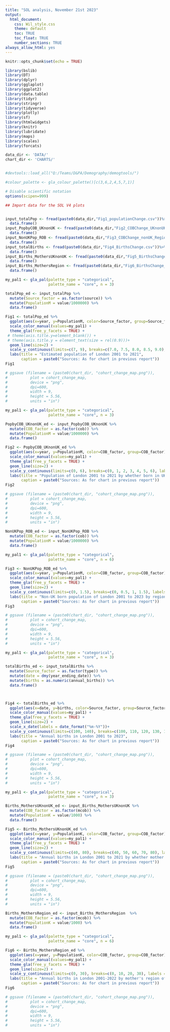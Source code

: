 ```yaml
---
title: "SOL analysis, November 21st 2023"
output: 
  html_document:
    css: Wil_style.css
    theme: default
    toc: TRUE
    toc_float: TRUE
    number_sections: TRUE
always_allow_html: yes
---
```


```r

knitr::opts_chunk$set(echo = TRUE)

library(bslib)
library(DT)
library(dplyr)
library(gglaplot)
library(ggplot2)
library(data.table)
library(tidyr)
library(stringr)
library(tidyverse)
library(plotly)
library(sf)
library(htmlwidgets)
library(knitr)
library(lubridate)
library(maps)
library(scales)
library(forcats)

data_dir <- 'DATA/'
chart_dir <- 'CHARTS/'


#devtools::load_all("Q:/Teams/D&PA/Demography/demogtools/")

#colour_palette <- gla_colour_palette()[c(3,6,2,4,5,7,1)]

# Disable scientific notation
options(scipen=999)

```


```r


## Import data for the SOL V4 plots


input_totalPop <- fread(paste0(data_dir,"Fig1_populationChange.csv"))%>% 
  data.frame()
input_PopbyCOB_UKnonUK <- fread(paste0(data_dir,"Fig2_COBChange_UKnonUK.csv"))%>% 
  data.frame()
input_NonUKPop_ROB <- fread(paste0(data_dir,"Fig3_COBChange_nonUK_Region.csv"))%>% 
  data.frame()
input_totalBirths <- fread(paste0(data_dir,"Fig4_BirthsChange.csv"))%>% 
  data.frame()
input_Births_MothersUKnonUK <- fread(paste0(data_dir,"Fig5_BirthsChange_MothersUKnonUK.csv"))%>% 
  data.frame()
input_Births_MothersRegion <- fread(paste0(data_dir,"Fig6_BirthsChange_nonUK_MothersRegionOB.csv"))%>% 
  data.frame()


```



```r


my_pal1 <- gla_pal(palette_type = "categorical",
                   palette_name = "core", n = 3)

totalPop_ed <- input_totalPop %>%
  mutate(Source_factor = as.factor(source)) %>%
  mutate(PopulationM = value/1000000) %>%
  data.frame()

Fig1 <- totalPop_ed %>%
  ggplot(aes(x=year, y=PopulationM, color=Source_factor, group=Source_factor, linetype = Source_factor)) + 
  scale_color_manual(values=my_pal1) +
  theme_gla(free_y_facets = TRUE) +
 # theme(axis.title.y=element_blank()) +
 # theme(axis.title.y = element_text(size = rel(0.9)))+
  geom_line(size=2) +
  scale_y_continuous(limits=c(7, 9), breaks=c(7.0, 7.5, 8.0, 8.5, 9.0), labels = c('7.0M', '7.5M', '8.0M', '8.5M', "9.0M")) +
  labs(title = "Estimated population of London 2001 to 2021",
       caption = paste0("Sources: As for chart in previous report"))
Fig1

# ggsave (filename = (paste0(chart_dir, "cohort_change_map.png")),
#          plot = cohort_change_map,
#          device = "png",
#          dpi=600,
#          width = 9,
#          height = 5.56,
#          units = "in")

```

```r


my_pal1 <- gla_pal(palette_type = "categorical",
                   palette_name = "core", n = 3)

PopbyCOB_UKnonUK_ed <- input_PopbyCOB_UKnonUK %>%
  mutate(COB_factor = as.factor(cob)) %>%
  mutate(PopulationM = value/1000000) %>%
  data.frame()

Fig2 <- PopbyCOB_UKnonUK_ed %>%
  ggplot(aes(x=year, y=PopulationM, color=COB_factor, group=COB_factor)) + 
  scale_color_manual(values=my_pal1) +
  theme_gla(free_y_facets = TRUE) +
  geom_line(size=2) +
  scale_y_continuous(limits=c(0, 6), breaks=c(0, 1, 2, 3, 4, 5, 6), labels = c('0.0', '1.0M', '2.0M', '3.0M', '4.0M', '5.0M', '6.0M'))+
  labs(title = "Population of London 2001 to 2021 by whether born in UK",
       caption = paste0("Sources: As for chart in previous report"))
Fig2

# ggsave (filename = (paste0(chart_dir, "cohort_change_map.png")),
#          plot = cohort_change_map,
#          device = "png",
#          dpi=600,
#          width = 9,
#          height = 5.56,
#          units = "in")

```


```r

NonUKPop_ROB_ed <- input_NonUKPop_ROB %>%
  mutate(COB_factor = as.factor(cob)) %>%
  mutate(PopulationM = value/1000000) %>%
  data.frame()

my_pal1 <- gla_pal(palette_type = "categorical",
                   palette_name = "core", n = 6)

Fig3 <- NonUKPop_ROB_ed %>%
  ggplot(aes(x=year, y=PopulationM, color=COB_factor, group=COB_factor)) + 
  scale_color_manual(values=my_pal1) +
  theme_gla(free_y_facets = TRUE) +
  geom_line(size=2) +
  scale_y_continuous(limits=c(0, 1.5), breaks=c(0, 0.5, 1, 1.5), labels = c('0.0', '0.5M', '1.0M', '1.5M'))+
  labs(title = "Non-UK born population of London 2001 to 2023 by region of birth",
       caption = paste0("Sources: As for chart in previous report"))
Fig3

# ggsave (filename = (paste0(chart_dir, "cohort_change_map.png")),
#          plot = cohort_change_map,
#          device = "png",
#          dpi=600,
#          width = 9,
#          height = 5.56,
#          units = "in")


```


```r


my_pal1 <- gla_pal(palette_type = "categorical",
                   palette_name = "core", n = 3)

totalBirths_ed <- input_totalBirths %>%
  mutate(Source_factor = as.factor(type)) %>%
  mutate(date = dmy(year_ending_date)) %>%
  mutate(births = as.numeric(annual_births)) %>%
  data.frame()



Fig4 <- totalBirths_ed %>%
  ggplot(aes(x=date, y=births, color=Source_factor, group=Source_factor)) + 
  scale_color_manual(values=my_pal1) +
  theme_gla(free_y_facets = TRUE) +
  geom_line(size=2) +
  scale_x_date(labels = date_format("%m-%Y"))+
  scale_y_continuous(limits=c(100, 140), breaks=c(100, 110, 120, 130, 140), labels = c('100K', '110K', '120K', '130K', '140K'))+
  labs(title = "Annual births in London 2001 to 2023",
       caption = paste0("Sources: As for chart in previous report"))
Fig4

# ggsave (filename = (paste0(chart_dir, "cohort_change_map.png")),
#          plot = cohort_change_map,
#          device = "png",
#          dpi=600,
#          width = 9,
#          height = 5.56,
#          units = "in")

```

```r


my_pal1 <- gla_pal(palette_type = "categorical",
                   palette_name = "core", n = 3)

Births_MothersUKnonUK_ed <- input_Births_MothersUKnonUK %>%
  mutate(COB_factor = as.factor(mcob)) %>%
  mutate(PopulationK = value/1000) %>%
  data.frame()

Fig5 <- Births_MothersUKnonUK_ed %>%
  ggplot(aes(x=year, y=PopulationK, color=COB_factor, group=COB_factor)) + 
  scale_color_manual(values=my_pal1) +
  theme_gla(free_y_facets = TRUE) +
  geom_line(size=2) +
  scale_y_continuous(limits=c(40, 80), breaks=c(40, 50, 60, 70, 80), labels = c('40K', '50K', '60K', '70K', '80K'))+
  labs(title = "Annual births in London 2001 to 2021 by whether mother was born in UK",
       caption = paste0("Sources: As for chart in previous report"))
Fig5

# ggsave (filename = (paste0(chart_dir, "cohort_change_map.png")),
#          plot = cohort_change_map,
#          device = "png",
#          dpi=600,
#          width = 9,
#          height = 5.56,
#          units = "in")

```

```r

Births_MothersRegion_ed <- input_Births_MothersRegion  %>%
  mutate(COB_factor = as.factor(mcob)) %>%
  mutate(PopulationK = value/1000) %>%
  data.frame()

my_pal1 <- gla_pal(palette_type = "categorical",
                   palette_name = "core", n = 6)

Fig6 <- Births_MothersRegion_ed %>%
  ggplot(aes(x=year, y=PopulationK, color=COB_factor, group=COB_factor)) + 
  scale_color_manual(values=my_pal1) +
  theme_gla(free_y_facets = TRUE) +
  geom_line(size=2) +
  scale_y_continuous(limits=c(0, 30), breaks=c(0, 10, 20, 30), labels = c('0.0', '10K', '20K', '30K'))+
  labs(title = "Annual births in London 2001-2022 by mother's region of birth (Non UK)",
       caption = paste0("Sources: As for chart in previous report"))
Fig6

# ggsave (filename = (paste0(chart_dir, "cohort_change_map.png")),
#          plot = cohort_change_map,
#          device = "png",
#          dpi=600,
#          width = 9,
#          height = 5.56,
#          units = "in")


```
